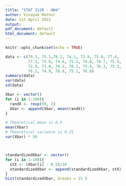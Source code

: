 ---
title: "STAT 312R - HW4"
author: Vinayak Mathur
date: 1st April 2022
output:
pdf_document: default
html_document: default
---

```{r setup, include=FALSE}
knitr::opts_chunk$set(echo = TRUE)
```

```{r}
data <- c(79.3, 75.1,78.2, 74.1, 73.9, 75.0, 77.6,
          77.3, 73.8, 74.6, 75.5, 74.0, 74.7, 75.9,
          72.9, 73.8, 74.2, 78.1, 75.4, 76.3, 75.3,
          76.2, 74.9, 78.0, 75.1, 76.8)
summary(data)
var(data)
sd(data)
```


```{r}
Xbar <- vector()
for (i in 1:100){
  randX <- rexp(50, 2)
  Xbar <- append(Xbar, mean(randX))
}

# Theoretical mean is 0.5
mean(Xbar)
# Theoretical variance is 0.25
var(Xbar) * 50



standardizedXbar <- vector()
for (i in 1:100){
  stX <- (Xbar[i] - 0.5)/10
  standardizedXbar <- append(standardizedXbar, stX)
}
hist(standardizedXbar, breaks = 15 )

```